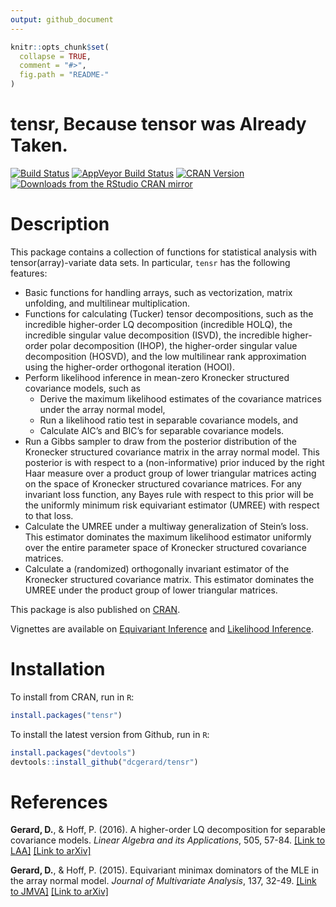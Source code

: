 ```yaml
---
output: github_document
---
```


<!-- README.md is generated from README.Rmd. Please edit that file -->

```r
knitr::opts_chunk$set(
  collapse = TRUE,
  comment = "#>",
  fig.path = "README-"
)
```

# tensr, Because tensor was Already Taken.
[![Build Status](https://travis-ci.org/dcgerard/tensr.svg?branch=master)](https://travis-ci.org/dcgerard/tensr)
[![AppVeyor Build Status](https://ci.appveyor.com/api/projects/status/github/dcgerard/tensr?branch=master&svg=true)](https://ci.appveyor.com/project/dcgerard/tensr)
[![CRAN Version](http://www.r-pkg.org/badges/version/tensr)](https://cran.r-project.org/package=tensr)
[![Downloads from the RStudio CRAN mirror](http://cranlogs.r-pkg.org/badges/grand-total/tensr)](http://cranlogs.r-pkg.org/badges/grand-total/tensr)
<!-- [![License: GPL v3](https://img.shields.io/badge/License-GPL%20v3-blue.svg)](http://www.gnu.org/licenses/gpl-3.0) -->

# Description
This package contains a collection of functions for statistical analysis with tensor(array)-variate data sets. In particular, `tensr` has the following features:

* Basic functions for handling arrays, such as vectorization, matrix unfolding, and multilinear multiplication.
* Functions for calculating (Tucker) tensor decompositions, such as the incredible higher-order LQ decomposition (incredible HOLQ), the incredible singular value decomposition (ISVD), the incredible higher-order polar decomposition (IHOP), the higher-order singular value decomposition (HOSVD), and the low multilinear rank approximation using the higher-order orthogonal iteration (HOOI).
* Perform likelihood inference in mean-zero Kronecker structured covariance models, such as
    + Derive the maximum likelihood estimates of the covariance matrices under the array normal model,
    + Run a likelihood ratio test in separable covariance models, and
    + Calculate AIC's and BIC's for separable covariance models.
* Run a Gibbs sampler to draw from the posterior distribution of the Kronecker structured covariance matrix in the array normal model. This posterior is with respect to a (non-informative) prior induced by the right Haar measure over a product group of lower triangular matrices acting on the space of Kronecker structured covariance matrices. For any invariant loss function, any Bayes rule with respect to this prior will be the uniformly minimum risk equivariant estimator (UMREE) with respect to that loss.
* Calculate the UMREE under a multiway generalization of Stein's loss. This estimator dominates the maximum likelihood estimator uniformly over the entire parameter space of Kronecker structured covariance matrices.
* Calculate a (randomized) orthogonally invariant estimator of the Kronecker structured covariance matrix. This estimator dominates the UMREE under the product group of lower triangular matrices.

This package is also published on [CRAN](https://cran.r-project.org/web/packages/tensr/index.html).

Vignettes are available on
[Equivariant Inference](https://cran.r-project.org/web/packages/tensr/vignettes/equivariant_estimation.html) and
[Likelihood Inference](https://cran.r-project.org/web/packages/tensr/vignettes/maximum_likelihood.html).

# Installation
To install from CRAN, run in `R`:
```r
install.packages("tensr")
```

To install the latest version from Github, run in `R`:
```r
install.packages("devtools")
devtools::install_github("dcgerard/tensr")
```

# References
**Gerard, D.**, & Hoff, P. (2016). A higher-order LQ decomposition for separable covariance models. _Linear Algebra and its Applications_, 505, 57-84. [[Link to LAA]](https://doi.org/10.1016/j.laa.2016.04.033) [[Link to arXiv]](http://arxiv.org/pdf/1410.1094v1.pdf)

**Gerard, D.**, & Hoff, P. (2015). Equivariant minimax dominators of the MLE in the array normal model. _Journal of Multivariate Analysis_, 137, 32-49. [[Link to JMVA]](https://doi.org/10.1016/j.jmva.2015.01.020) [[Link to arXiv]](http://arxiv.org/pdf/1408.0424.pdf)
